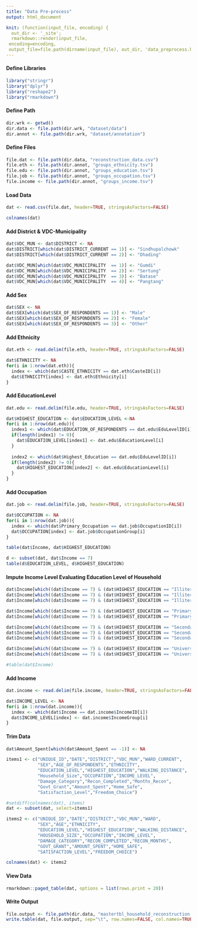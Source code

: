 ---
title: "Data Pre-process"
output: html_document

knit: (function(input_file, encoding) {
  out_dir <- '_site';
  rmarkdown::render(input_file,
 encoding=encoding,
 output_file=file.path(dirname(input_file), out_dir, 'data_preprocess.html'))})
---


#### Define Libraries
```{r echo=TRUE, message=FALSE, warning=FALSE, tidy=TRUE}
library("stringr")
library("dplyr")
library("reshape2")
library("rmarkdown")
```

#### Define Path
```{r tidy=TRUE}
dir.wrk <- getwd()
dir.data <- file.path(dir.wrk, "dataset/data")
dir.annot <- file.path(dir.wrk, "dataset/annotation")
```

#### Define Files
```{r tidy=TRUE}
file.dat <- file.path(dir.data, "reconstruction_data.csv")
file.eth <- file.path(dir.annot, "groups_ethnicity.tsv")
file.edu <- file.path(dir.annot, "groups_education.tsv")
file.job <- file.path(dir.annot, "groups_occupation.tsv")
file.income <- file.path(dir.annot, "groups_income.tsv")
```

#### Load Data
```{r tidy=TRUE}
dat <- read.csv(file.dat, header=TRUE, stringsAsFactors=FALSE)

colnames(dat)
```

#### Add District & VDC-Municipality
```{r tidy=TRUE}
dat$VDC_MUN <- dat$DISTRICT <- NA
dat$DISTRICT[which(dat$DISTRICT_CURRENT == 1)] <- "Sindhupalchowk"
dat$DISTRICT[which(dat$DISTRICT_CURRENT == 2)] <- "Dhading"  

dat$VDC_MUN[which(dat$VDC_MUNICIPALITY  == 1)] <- "Gumdi"
dat$VDC_MUN[which(dat$VDC_MUNICIPALITY  == 2)] <- "Sertung"
dat$VDC_MUN[which(dat$VDC_MUNICIPALITY  == 3)] <- "Batase"
dat$VDC_MUN[which(dat$VDC_MUNICIPALITY  == 4)] <- "Pangtang"
```

#### Add Sex
```{r tidy=TRUE}
dat$SEX <- NA
dat$SEX[which(dat$SEX_OF_RESPONDENTS == 1)] <- "Male"
dat$SEX[which(dat$SEX_OF_RESPONDENTS == 2)] <- "Female"
dat$SEX[which(dat$SEX_OF_RESPONDENTS == 3)] <- "Other"
```

#### Add Ethnicity
```{r tidy=TRUE}
dat.eth <- read.delim(file.eth, header=TRUE, stringsAsFactors=FALSE)

dat$ETHNICITY <- NA
for(i in 1:nrow(dat.eth)){
  index <- which(dat$CASTE_ETHNICITY == dat.eth$CasteID[i])
  dat$ETHNICITY[index] <- dat.eth$Ethnicity[i]
}
```


#### Add EducationLevel
```{r tidy=TRUE}
dat.edu <- read.delim(file.edu, header=TRUE, stringsAsFactors=FALSE)

dat$HIGHEST_EDUCATION <- dat$EDUCATION_LEVEL <-NA
for(i in 1:nrow(dat.edu)){
  index1 <- which(dat$EDUCATION_OF_RESPONDENTS == dat.edu$EduLevelID[i])
  if(length(index1) != 0){
    dat$EDUCATION_LEVEL[index1] <- dat.edu$EducationLevel[i]
  }
  
  index2 <- which(dat$Highest_Education == dat.edu$EduLevelID[i])
  if(length(index2) != 0){
    dat$HIGHEST_EDUCATION[index2] <- dat.edu$EducationLevel[i]
  }
}
```

#### Add Occupation
```{r tidy=TRUE}
dat.job <- read.delim(file.job, header=TRUE, stringsAsFactors=FALSE)

dat$OCCUPATION <- NA
for(i in 1:nrow(dat.job)){
  index <- which(dat$Primary_Occupation == dat.job$OccupationID[i])
  dat$OCCUPATION[index] <- dat.job$OccupationGroup[i]
}
```

```{r include=TRUE}
table(dat$Income, dat$HIGHEST_EDUCATION)

d <- subset(dat, dat$Income == 7)
table(d$EDUCATION_LEVEL, d$HIGHEST_EDUCATION)
```

#### Impute Income Level Evaluating Education Level of Household
```{r tidy=TRUE}
dat$Income[which((dat$Income == 7) & (dat$HIGHEST_EDUCATION == "Illiterate") & (dat$EDUCATION_LEVEL == "Illiterate"))] <- 1
dat$Income[which((dat$Income == 7) & (dat$HIGHEST_EDUCATION == "Illiterate") & (dat$EDUCATION_LEVEL == "Primary"))] <- 2
dat$Income[which((dat$Income == 7) & (dat$HIGHEST_EDUCATION == "Illiterate") & (dat$EDUCATION_LEVEL == "Secondary"))] <- 3

dat$Income[which((dat$Income == 7) & (dat$HIGHEST_EDUCATION == "Primary") & (dat$EDUCATION_LEVEL == "Illiterate"))] <- 1
dat$Income[which((dat$Income == 7) & (dat$HIGHEST_EDUCATION == "Primary") & (dat$EDUCATION_LEVEL == "Primary"))] <- 2

dat$Income[which((dat$Income == 7) & (dat$HIGHEST_EDUCATION == "Secondary") & (dat$EDUCATION_LEVEL == "Illiterate"))] <- 2
dat$Income[which((dat$Income == 7) & (dat$HIGHEST_EDUCATION == "Secondary") & (dat$EDUCATION_LEVEL == "Primary"))] <- 3
dat$Income[which((dat$Income == 7) & (dat$HIGHEST_EDUCATION == "Secondary") & (dat$EDUCATION_LEVEL == "Secondary"))] <- 4

dat$Income[which((dat$Income == 7) & (dat$HIGHEST_EDUCATION == "University") & (dat$EDUCATION_LEVEL == "Illiterate"))] <- 2
dat$Income[which((dat$Income == 7) & (dat$HIGHEST_EDUCATION == "University") & (dat$EDUCATION_LEVEL == "Primary"))] <- 3

#table(dat$Income)
```


#### Add Income
```{r tidy=TRUE}
dat.income <- read.delim(file.income, header=TRUE, stringsAsFactors=FALSE)

dat$INCOME_LEVEL <- NA
for(i in 1:nrow(dat.income)){
  index <- which(dat$Income == dat.income$IncomeID[i])
  dat$INCOME_LEVEL[index] <- dat.income$IncomeGroup[i]
}
```

#### Trim Data
```{r tidy=TRUE}
dat$Amount_Spent[which(dat$Amount_Spent == -1)] <- NA

items1 <- c("UNIQUE_ID","DATE","DISTRICT","VDC_MUN","WARD_CURRENT",
            "SEX","AGE_OF_RESPONDENTS","ETHNICITY",
            "EDUCATION_LEVEL","HIGHEST_EDUCATION","WALKING_DISTANCE",
            "Household_Size","OCCUPATION","INCOME_LEVEL",
            "Damage_Category","Recon_Completed","Months_Recon",
            "Govt_Grant","Amount_Spent","Home_Safe",
            "Satisfaction_Level","Freedom_Choice")

#setdiff(colnames(dat), items)
dat <- subset(dat, select=items1)

items2 <- c("UNIQUE_ID","DATE","DISTRICT","VDC_MUN","WARD",
            "SEX","AGE","ETHNICITY",
            "EDUCATION_LEVEL","HIGHEST_EDUCATION","WALKING_DISTANCE",
            "HOUSEHOLD_SIZE","OCCUPATION","INCOME_LEVEL",
            "DAMAGE_CATEGORY","RECON_COMPLETED","RECON_MONTHS",
            "GOVT_GRANT","AMOUNT_SPENT","HOME_SAFE",
            "SATISFACTION_LEVEL","FREEDOM_CHOICE")

colnames(dat) <- items2
```

#### View Data
```{r, layout="l-body-outset"}
rmarkdown::paged_table(dat, options = list(rows.print = 20))
```


#### Write Output
```{r}
file.output <- file.path(dir.data, "mastertbl_household_reconstruction.tsv")
write.table(dat, file.output, sep="\t", row.names=FALSE, col.names=TRUE, quote=FALSE)
```
